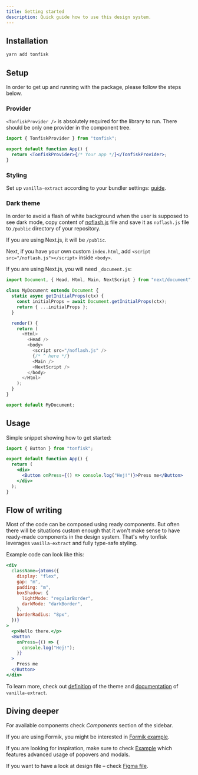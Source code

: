 ```yaml
---
title: Getting started
description: Quick guide how to use this design system.
---
```


## Installation

```bash
yarn add tonfisk
```

## Setup

In order to get up and running with the package, please follow the steps below.

### Provider

`<TonfiskProvider />` is absolutely required for the library to run. There should be only one provider in the component tree.

```jsx
import { TonfiskProvider } from "tonfisk";

export default function App() {
  return <TonfiskProvider>{/* Your app */}</TonfiskProvider>;
}
```

### Styling

Set up `vanilla-extract` according to your bundler settings: [guide](https://vanilla-extract.style/documentation/setup/).

### Dark theme

In order to avoid a flash of white background when the user is supposed to see dark mode, copy content of [noflash.js](/noflash.js) file and save it as `noflash.js` file to `/public` directory of your repository.

If you are using Next.js, it will be `/public`.

Next, if you have your own custom `index.html`, add `<script src="/noflash.js"></script>` inside `<body>`.

If you are using Next.js, you will need `_document.js`:

```js
import Document, { Head, Html, Main, NextScript } from "next/document";

class MyDocument extends Document {
  static async getInitialProps(ctx) {
    const initialProps = await Document.getInitialProps(ctx);
    return { ...initialProps };
  }

  render() {
    return (
      <Html>
        <Head />
        <body>
          <script src="/noflash.js" />
          {/* ^ here */}
          <Main />
          <NextScript />
        </body>
      </Html>
    );
  }
}

export default MyDocument;
```

## Usage

Simple snippet showing how to get started:

```jsx
import { Button } from "tonfisk";

export default function App() {
  return (
    <div>
      <Button onPress={() => console.log("Hej!")}>Press me</Button>
    </div>
  );
}
```

## Flow of writing

Most of the code can be composed using ready components. But often there will be situations custom enough that it won't make sense to have ready-made components in the design system. That's why tonfisk leverages `vanilla-extract` and fully type-safe styling.

Example code can look like this:

```jsx
<div
  className={atoms({
    display: "flex",
    gap: "m",
    padding: "m",
    boxShadow: {
      lightMode: "regularBorder",
      darkMode: "darkBorder",
    },
    borderRadius: "8px",
  })}
>
  <p>Hello there.</p>
  <Button
    onPress={() => {
      console.log("Hej!");
    }}
  >
    Press me
  </Button>
</div>
```

To learn more, check out [definition](https://github.com/tchayen/tonfisk/blob/main/packages/tonfisk/src/theme.css.ts) of the theme and [documentation](https://vanilla-extract.style/documentation) of `vanilla-extract`.

## Diving deeper

For available components check _Components_ section of the sidebar.

If you are using Formik, you might be interested in [Formik example](/formik-example).

If you are looking for inspiration, make sure to check [Example](/example) which features advanced usage of popovers and modals.

If you want to have a look at design file – check [Figma file](__FIGMA_URL__).
